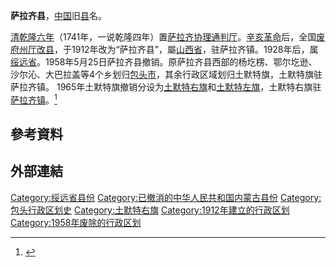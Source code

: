 '''萨拉齐县'''，[[中国|中国]]旧[[县|县]]名。

[[清朝|清]][[乾隆|乾隆六年]]（1741年，一说乾隆四年）置[[薩拉齊廳|萨拉齐协理通判厅]]。[[辛亥革命|辛亥革命]]后，全国[[废府州厅改县|废府州厅改县]]，于1912年改为“萨拉齐县”，屬[[山西省_(中華民國)|山西省]]，驻萨拉齐镇。1928年后，属[[綏遠省_(中華民國)|绥远省]]。1958年5月25日萨拉齐县撤销。原萨拉齐县西部的杨圪楞、鄂尔圪逊、沙尔沁、大巴拉盖等4个乡划归[[包头市|包头市]]，其余行政区域划归土默特旗，土默特旗驻萨拉齐镇。 1965年土默特旗撤销分设为[[土默特右旗|土默特右旗]]和[[土默特左旗|土默特左旗]]，土默特右旗驻[[萨拉齐镇|萨拉齐镇]]。<ref>{{cite web
|url=http://www.xzqh.org/html/show/nm/21545.html
|title=土默特右旗历史沿革
|publisher=行政区划网
|date=2013-04-25
}}</ref>

== 參考資料 ==
{{reflist}}

== 外部連結 ==
{{中华民国绥远省行政区划}}
{{内蒙古行政区划小作品}}
{{DEFAULTSORT:S}}
[[Category:绥远省县份|Category:绥远省县份]]
[[Category:已撤消的中华人民共和国内蒙古县份|Category:已撤消的中华人民共和国内蒙古县份]]
[[Category:包头行政区划史|Category:包头行政区划史]]
[[Category:土默特右旗|Category:土默特右旗]]
[[Category:1912年建立的行政区划|Category:1912年建立的行政区划]]
[[Category:1958年废除的行政区划|Category:1958年废除的行政区划]]